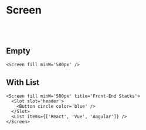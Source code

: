 
# Screen

<br /><br />

## Empty

```tsx live dir=row h=600px
<Screen fill minW='500px' />
```

## With List

```tsx live dir=row h=600px
<Screen fill minW='500px' title='Front-End Stacks'>
  <Slot slot='header'>
    <Button circle color='blue' />
  </Slot>
  <List items={['React', 'Vue', 'Angular']} />
</Screen>
```
